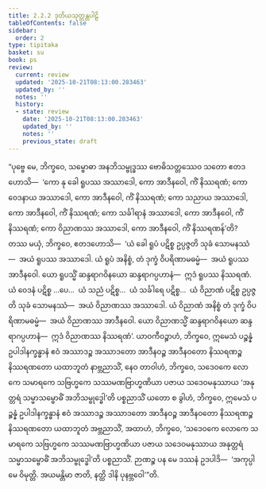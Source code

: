```yaml
---
title: 2.2.2 ဒုတိယသုတ္တန္တပါဠိ
tableOfContents: false
sidebar:
  order: 2
type: tipitaka
basket: su
book: ps
review:
  current: review
  updated: '2025-10-21T08:13:00.283463'
  updated_by: ''
  notes: ''
  history:
  - state: review
    date: '2025-10-21T08:13:00.283463'
    updated_by: ''
    notes: ''
    previous_state: draft
---
```



<DynamicBreadcrumb />


<ReviewStatus review={frontmatter.review} showDetails={true} />

<HypothesisAnnotation frontmatter={frontmatter} />

<Division number="13" book="ps" e="ch" v="26" p="17">

<Paragraph number="1398" book="ps">
“ပုဗ္ဗေ မေ, ဘိက္ခဝေ, သမ္ဗောဓာ အနဘိသမ္ဗုဒ္ဓဿ ဗောဓိသတ္တဿေဝ သတော ဧတဒဟောသိ—  ‘ကော နု ခေါ ရူပဿ အဿာဒေါ, ကော အာဒီနဝေါ, ကိံ နိဿရဏံ; ကော ဝေဒနာယ အဿာဒေါ, ကော အာဒီနဝေါ, ကိံ နိဿရဏံ; ကော သညာယ အဿာဒေါ, ကော အာဒီနဝေါ, ကိံ နိဿရဏံ; ကော သင်္ခါရာနံ အဿာဒေါ, ကော အာဒီနဝေါ, ကိံ နိဿရဏံ; ကော ဝိညာဏဿ အဿာဒေါ, ကော အာဒီနဝေါ, ကိံ နိဿရဏန်’တိ? တဿ မယှံ, ဘိက္ခဝေ, ဧတဒဟောသိ—  ‘ယံ ခေါ ရူပံ ပဋိစ္စ ဥပ္ပဇ္ဇတိ သုခံ သောမနဿံ—  အယံ ရူပဿ အဿာဒေါ. ယံ ရူပံ အနိစ္စံ, တံ ဒုက္ခံ ဝိပရိဏာမဓမ္မံ—  အယံ ရူပဿ အာဒီနဝေါ. ယော ရူပသ္မိံ ဆန္ဒရာဂဝိနယော ဆန္ဒရာဂပ္ပဟာနံ—  ဣဒံ ရူပဿ နိဿရဏံ. ယံ ဝေဒနံ ပဋိစ္စ …ပေ…  ယံ သညံ ပဋိစ္စ…  ယံ သင်္ခါရေ ပဋိစ္စ…  ယံ ဝိညာဏံ ပဋိစ္စ ဥပ္ပဇ္ဇတိ သုခံ သောမနဿံ—  အယံ ဝိညာဏဿ အဿာဒေါ. ယံ ဝိညာဏံ အနိစ္စံ တံ ဒုက္ခံ ဝိပရိဏာမဓမ္မံ—  အယံ ဝိညာဏဿ အာဒီနဝေါ. ယော ဝိညာဏသ္မိံ ဆန္ဒရာဂဝိနယော ဆန္ဒရာဂပ္ပဟာနံ—  ဣဒံ ဝိညာဏဿ နိဿရဏံ’.
</Paragraph>

<Paragraph number="1399" book="ps">
ယာဝကီဝဉ္စာဟံ, ဘိက္ခဝေ, ဣမေသံ ပဉ္စန္နံ ဥပါဒါနက္ခန္ဓာနံ ဧဝံ အဿာဒဉ္စ အဿာဒတော အာဒီနဝဉ္စ အာဒီနဝတော နိဿရဏဉ္စ နိဿရဏတော ယထာဘူတံ နာဗ္ဘညာသိံ, နေဝ တာဝါဟံ, ဘိက္ခဝေ, သဒေဝကေ လောကေ သမာရကေ သဗြဟ္မကေ သဿမဏဗြာဟ္မဏိယာ ပဇာယ သဒေဝမနုဿာယ ‘အနုတ္တရံ သမ္မာသမ္ဗောဓိံ အဘိသမ္ဗုဒ္ဓေါ’တိ ပစ္စညာသိံ ယတော စ ခွါဟံ, ဘိက္ခဝေ, ဣမေသံ ပဉ္စန္နံ ဥပါဒါနက္ခန္ဓာနံ ဧဝံ အဿာဒဉ္စ အဿာဒတော အာဒီနဝဉ္စ အာဒီနဝတော နိဿရဏဉ္စ နိဿရဏတော ယထာဘူတံ အဗ္ဘညာသိံ, အထာဟံ, ဘိက္ခဝေ, ‘သဒေဝကေ လောကေ သမာရကေ သဗြဟ္မကေ သဿမဏဗြာဟ္မဏိယာ ပဇာယ သဒေဝမနုဿာယ အနုတ္တရံ သမ္မာသမ္ဗောဓိံ အဘိသမ္ဗုဒ္ဓေါ’တိ ပစ္စညာသိံ. ဉာဏဉ္စ ပန မေ ဒဿနံ ဥဒပါဒိ—  ‘အကုပ္ပါ မေ ဝိမုတ္တိ. အယမန္တိမာ ဇာတိ, နတ္ထိ ဒါနိ ပုနဗ္ဘဝေါ’”တိ.
</Paragraph>
</Division>